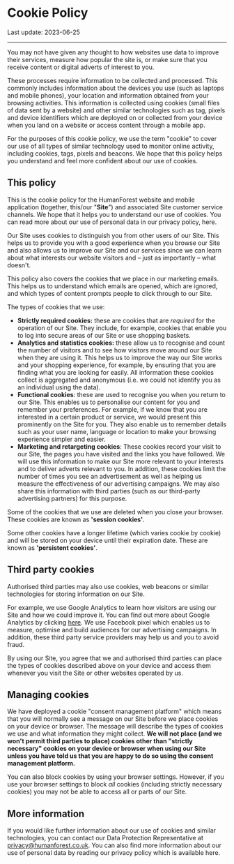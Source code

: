 # Cookie Policy

Last update: 2023-06-25

---

You may not have given any thought to how websites use data to improve their services, measure how popular the site is, or make sure that you receive content or digital adverts of interest to you.

These processes require information to be collected and processed. This commonly includes information about the devices you use (such as laptops and mobile phones), your location and information obtained from your browsing activities. This information is collected using cookies (small files of data sent by a website) and other similar technologies such as tag, pixels and device identifiers which are deployed on or collected from your device when you land on a website or access content through a mobile app.

For the purposes of this cookie policy, we use the term "cookie" to cover our use of all types of similar technology used to monitor online activity, including cookies, tags, pixels and beacons. We hope that this policy helps you understand and feel more confident about our use of cookies.

## This policy

This is the cookie policy for the HumanForest website and mobile application (together, this/our "**Site**") and associated Site customer service channels. We hope that it helps you to understand our use of cookies. You can read more about our use of personal data in our privacy policy, here.

Our Site uses cookies to distinguish you from other users of our Site. This helps us to provide you with a good experience when you browse our Site and also allows us to improve our Site and our services since we can learn about what interests our website visitors and – just as importantly – what doesn't.

This policy also covers the cookies that we place in our marketing emails. This helps us to understand which emails are opened, which are ignored, and which types of content prompts people to click through to our Site.

The types of cookies that we use:

- **Strictly required cookies:** these are cookies that are _required_ for the operation of our Site. They include, for example, cookies that enable you to log into secure areas of our Site or use shopping baskets.
- **Analytics and statistics cookies:** these allow us to recognise and count the number of visitors and to see how visitors move around our Site when they are using it. This helps us to improve the way our Site works and your shopping experience, for example, by ensuring that you are finding what you are looking for easily. All information these cookies collect is aggregated and anonymous (i.e. we could not identify you as an individual using the data).
- **Functional cookies**: these are used to recognise you when you return to our Site. This enables us to personalise our content for you and remember your preferences. For example, if we know that you are interested in a certain product or service, we would present this prominently on the Site for you. They also enable us to remember details such as your user name, language or location to make your browsing experience simpler and easier.
- **Marketing and retargeting cookies**: These cookies record your visit to our Site, the pages you have visited and the links you have followed. We will use this information to make our Site more relevant to your interests and to deliver adverts relevant to you. In addition, these cookies limit the number of times you see an advertisement as well as helping us measure the effectiveness of our advertising campaigns. We may also share this information with third parties (such as our third-party advertising partners) for this purpose.

Some of the cookies that we use are deleted when you close your browser. These cookies are known as **'session cookies'**.

Some other cookies have a longer lifetime (which varies cookie by cookie) and will be stored on your device until their expiration date. These are known as **'persistent cookies'**.

## Third party cookies

Authorised third parties may also use cookies, web beacons or similar technologies for storing information on our Site.

For example, we use Google Analytics to learn how visitors are using our Site and how we could improve it. You can find out more about Google Analytics by clicking [here](https://support.google.com/analytics/answer/6004245). We use Facebook pixel which enables us to measure, optimise and build audiences for our advertising campaigns. In addition, these third party service providers may help us and you to avoid fraud.

By using our Site, you agree that we and authorised third parties can place the types of cookies described above on your device and access them whenever you visit the Site or other websites operated by us.

## Managing cookies

We have deployed a cookie "consent management platform" which means that you will normally see a message on our Site before we place cookies on your device or browser. The message will describe the types of cookies we use and what information they might collect. **We will not place (and we won't permit third parties to place) cookies other than "strictly necessary" cookies on your device or browser when using our Site unless you have told us that you are happy to do so using the consent management platform.**

You can also block cookies by using your browser settings. However, if you use your browser settings to block _all_ cookies (including strictly necessary cookies) you may not be able to access all or parts of our Site.

## More information

If you would like further information about our use of cookies and similar technologies, you can contact our Data Protection Representative at privacy@humanforest.co.uk. You can also find more information about our use of personal data by reading our privacy policy which is available here.

